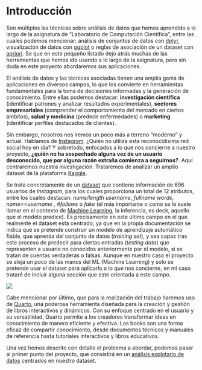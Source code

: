 # Introducción {.unnumbered}

Son múltiples las técnicas sobre análisis de datos que hemos aprendido a lo largo de la asignatura de "Laboratorio de Computación Científica", entre las cuales podemos mencionar: análisis de conjuntos de datos con [dplyr](https://rpubs.com/joser/dplyr/), visualización de datos con [ggplot](https://rpubs.com/daniballari/ggplot) o reglas de asociación de un dataset con [apriori](https://www.rdocumentation.org/packages/arules/versions/1.6-1/topics/apriori). Se que en este pequeño listado dejo atrás muchas de las herramientas que hemos ido usando a lo largo de la asignatura, pero sin duda en este proyecto abordaremos sus aplicaciones.

El análisis de datos y las técnicas asociadas tienen una amplia gama de aplicaciones en diversos campos, lo que los convierte en herramientas fundamentales para la toma de decisiones informadas y la generación de conocimiento. Entre ellas podemos destacar: **investigación científica** (identificar patrones y analizar resultados experimentales), **sectores empresariales** (comprender el comportamiento del mercado en ciertos ámbitos), **salud y medicina** (predecir enfermedades) o **marketing** (identificar perfiles destacados de clientes).

Sin embargo, nosotros nos iremos un poco más a terreno "moderno" y actual. Hablamos de [Instagram](https://es.wikipedia.org/wiki/Instagram). ¿Quién no utiliza esta reconocidísima red social hoy en día? Y sobretodo, enfocados a lo que nos concierne a nuestro proyecto, **¿quién no ha sospechado alguna vez de un usuario desconocido, que por alguna razón extraña comienza a seguirnos?**. Aquí centraremos nuestra investigación. Trataremos de analizar un amplio dataset de la plataforma [Kaggle](https://www.kaggle.com/).

Se trata concretamente de un [dataset](https://www.kaggle.com/code/durgeshrao9993/fake-instagram-profile-detection-model/notebook) que contiene información de 696 usuarios de *Instagram*, para los cuales proporciona un total de 12 atributos, entre los cuales destacan: *nums/length username*, *fullname words*, *name==username* , *#follows* o *fake* (el más importante o como se le suele llamar en el contexto de [Machine Learning](https://es.wikipedia.org/wiki/Aprendizaje_autom%C3%A1tico), la inferencia, es decir, aquello que el modelo predice). Es precisamente en este último campo en el que realmente el dataset está centrado, ya que en la propia documentación se indica que se pretende construir un modelo de aprendizaje automático fiable, que aprenda del conjunto de datos (*training set*), y sea capaz tras este proceso de predecir para ciertas entradas (*testing data*) que representen a usuario no conocidos anteriormente por el modelo, si se tratan de cuentas verdaderas o falsas. Aunque en nuestro caso el proyecto se aleja un poco de las manos del ML (Machine Learning) y solo se pretende usar el dataset para aplicarlo a lo que nos concierne, en mi caso trataré de incluir alguna sección que este orientada a este campo.

[![](images/1.jpg)](https://later.com/blog/fake-instagram-account/)

Cabe mencionar por último, que para la realización del trabajo haremos uso de [Quarto](https://quarto.org/), una poderosa herramienta diseñada para la creación y gestión de libros interactivos y dinámicos. Con su enfoque centrado en el usuario y su versatilidad, Quarto permite a los creadores transformar ideas en conocimiento de manera eficiente y efectiva. Los books son una forma eficaz de compartir conocimiento, desde documentos técnicos y manuales de referencia hasta tutoriales interactivos y libros educativos.

Una vez hemos descrito con detalle el problema a abordar, podemos pasar al primer punto del proyecto, que consistirá en un [análisis explotario de datos](analisisexploratorio.html) centrados en nuestro dataset.
